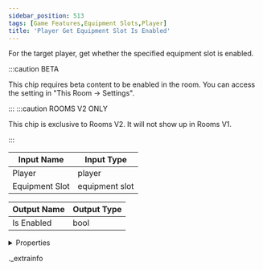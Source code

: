 ```yaml
---
sidebar_position: 513
tags: [Game Features,Equipment Slots,Player]
title: 'Player Get Equipment Slot Is Enabled'
---
```


For the target player, get whether the specified equipment slot is enabled.

:::caution BETA

This chip requires beta content to be enabled in the room. You can access the setting in "This Room -> Settings".

:::
:::caution ROOMS V2 ONLY

This chip is exclusive to Rooms V2. It will not show up in Rooms V1.

:::


<IChip uuid="c8470b28-0f2c-4a60-80e5-e6dac582a0ab" />

| Input Name | Input Type |
|-----------|-----------|
| Player | player |
| Equipment Slot | equipment slot |

| Output Name | Output Type |
|-----------|-----------|
| Is Enabled | bool |


<details>
  <summary>Properties</summary>
  <div>
    <div>
    <table>
      <thead>
        <tr>
          <th>Room availability:</th>
          <th>Rooms V2 only</th>
        </tr>
        <tr>
          <th>Is beta required?</th>
          <th>Yes</th>
        </tr>
        <tr>
          <th>Is this chip a trolling risk?</th>
          <th>No</th>
        </tr>
        <tr>
          <th>Is this chip a role assignment risk?</th>
          <th>No</th>
        </tr>
        <tr>
          <th>Chip UUID</th>
          <th>c8470b28-0f2c-4a60-80e5-e6dac582a0ab</th>
        </tr>
      </thead>
    </table>
    </div>
  </div>
</details>

._extrainfo